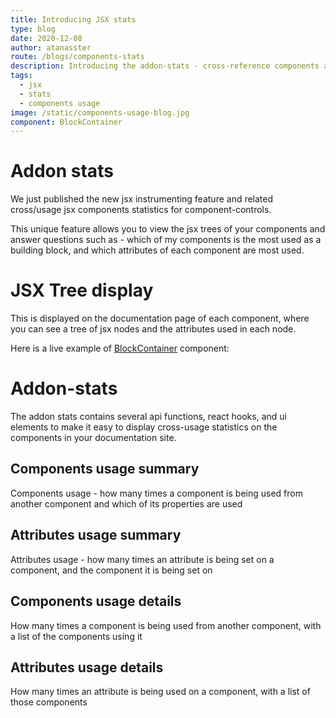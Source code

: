 ```yaml
---
title: Introducing JSX stats
type: blog
date: 2020-12-08
author: atanasster
route: /blogs/components-stats
description: Introducing the addon-stats - cross-reference components and attributes usage statistics for jsx
tags:
  - jsx
  - stats
  - components usage
image: /static/components-usage-blog.jpg
component: BlockContainer
---
```



# Addon stats

We just published the new jsx instrumenting feature and related cross/usage jsx components statistics for component-controls. 

This unique feature allows you to view the jsx trees of your components and answer questions such as - which of my components is the most used as a building block, and which attributes of each component are most used.


# JSX Tree display

This is displayed on the documentation page of each component, where you can see a tree of jsx nodes and the attributes used in each node. 

Here is a live example of [BlockContainer](/api/components-blockcontainer--overview) component:

<Playground>
  <ComponentJSX of={BlockContainer} />
</Playground>  

# Addon-stats

The addon stats contains several api functions, react hooks, and ui elements to make it easy to display cross-usage statistics on the components in your documentation site.

## Components usage summary

Components usage - how many times a component is being used from another component and which of its properties are used

<ComponentUsage />

## Attributes usage summary

Attributes usage - how many times an attribute is being set on a component, and the component it is being set on

<AttributeUsage />

## Components usage details

How many times a component is being used from another component, with a list of the components using it

<ComponentUsageList />

## Attributes usage details

How many times an attribute is being used on a component, with a list of those components

<AttributesUsageList />
